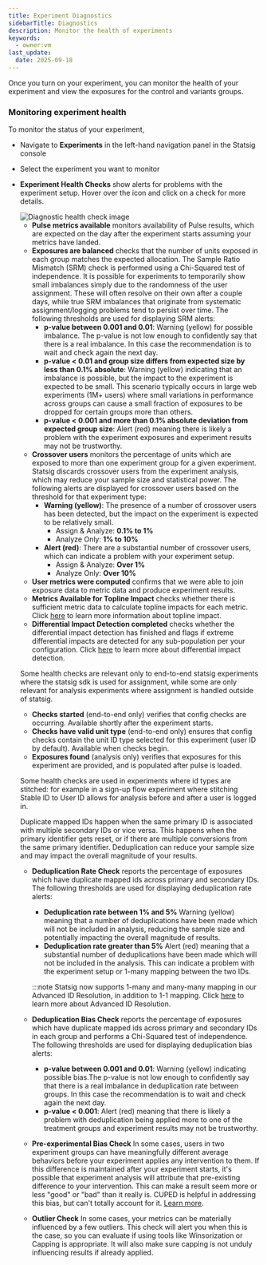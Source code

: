 ```yaml
---
title: Experiment Diagnostics
sidebarTitle: Diagnostics
description: Monitor the health of experiments
keywords:
  - owner:vm
last_update:
  date: 2025-09-18
---
```


Once you turn on your experiment, you can monitor the health of your experiment and view the exposures for the control and variants groups.

### Monitoring experiment health

To monitor the status of your experiment,

- Navigate to **Experiments** in the left-hand navigation panel in the Statsig console
- Select the experiment you want to monitor
- **Experiment Health Checks** show alerts for problems with the experiment setup. Hover over the icon and click on a check for more details.

  <Frame>
    <img src="https://github.com/statsig-io/docs/assets/5475308/8b557e40-2473-45e1-ac0c-bd61a2eb5208" alt="Diagnostic health check image" />
  </Frame>

  - **Pulse metrics available** monitors availability of Pulse results, which are expected on the day after the experiment starts assuming your metrics have landed.
  - **Exposures are balanced** checks that the number of units exposed in each group matches the expected allocation. The Sample Ratio Mismatch (SRM) check is performed using a Chi-Squared test of independence. It is possible for experiments to temporarily show small imbalances simply due to the randomness of the user assignment. These will often resolve on their own after a couple days, while true SRM imbalances that originate from systematic assignment/logging problems tend to persist over time. The following thresholds are used for displaying SRM alerts:
    - **p-value between 0.001 and 0.01**: Warning (yellow) for possible imbalance. The p-value is not low enough to confidently say that there is a real imbalance. In this case the recommendation is to wait and check again the next day.
    - **p-value < 0.01 and group size differs from expected size by less than 0.1% absolute**: Warning (yellow) indicating that an imbalance is possible, but the impact to the experiment is expected to be small. This scenario typically occurs in large web experiments (1M+ users) where small variations in performance across groups can cause a small fraction of exposures to be dropped for certain groups more than others.
    - **p-value < 0.001 and more than 0.1% absolute deviation from expected group size**: Alert (red) meaning there is likely a problem with the experiment exposures and experiment results may not be trustworthy.
  - **Crossover users** monitors the percentage of units which are exposed to more than one experiment group for a given experiment. Statsig discards crossover users from the experiment analysis, which may reduce your sample size and statistical power. The following alerts are displayed for crossover users based on the threshold for that experiment type:
    - **Warning (yellow)**: The presence of a number of crossover users has been detected, but the impact on the experiment is expected to be relatively small.
      - Assign & Analyze: **0.1% to 1%**
      - Analyze Only: **1% to 10%**
    - **Alert (red)**: There are a substantial number of crossover users, which can indicate a problem with your experiment setup.
      - Assign & Analyze: **Over 1%**
      - Analyze Only: **Over 10%**
  - **User metrics were computed** confirms that we were able to join exposure data to metric data and produce experiment results.
  - **Metrics Available for Topline Impact** checks whether there is sufficient metric data to calculate topline impacts for each metric. Click [here](/stats-engine/topline-impact) to learn more information about topline impact.
  - **Differential Impact Detection completed** checks whether the differential impact detection has finished and flags if extreme differential impacts are detected for any sub-population per your configuration. Click [here](/experiments-plus/differential-impact-detection) to learn more about differential impact detection.

  Some health checks are relevant only to end-to-end statsig experiments where the statsig sdk is used for assignment, while some are only relevant for analysis experiments where assignment is handled outside of statsig.

  - **Checks started** (end-to-end only) verifies that config checks are occurring. Available shortly after the experiment starts.
  - **Checks have valid unit type** (end-to-end only) ensures that config checks contain the unit ID type selected for this experiment (user ID by default). Available when checks begin.
  - **Exposures found** (analysis only) verifies that exposures for this experiment are provided, and is populated after pulse is loaded.

  Some health checks are used in experiments where id types are stitched: for example in a sign-up flow experiment where stitching Stable ID to User ID allows for analysis before and after a user is logged in.

  Duplicate mapped IDs happen when the same primary ID is associated with multiple secondary IDs or vice versa. This happens when the primary identifier gets reset, or if there are multiple conversions from the same primary identifier. Deduplication can reduce your sample size and may impact the overall magnitude of your results.

  - **Deduplication Rate Check** reports the percentage of exposures which have duplicate mapped ids across primary and secondary IDs. The following thresholds are used for displaying deduplication rate alerts:
    - **Deduplication rate between 1% and 5%** Warning (yellow) meaning that a number of deduplications have been made which will not be included in analysis, reducing the sample size and potentially impacting the overall magnitude of results.
    - **Deduplication rate greater than 5%** Alert (red) meaning that a substantial number of deduplications have been made which will not be included in the analysis. This can indicate a problem with the experiment setup or 1-many mapping between the two IDs.
    
    :::note
    Statsig now supports 1-many and many-many mapping in our Advanced ID Resolution, in addition to 1-1 mapping. Click [here](/statsig-warehouse-native/features/id-resolution) to learn more about Advanced ID Resolution.
  - **Deduplication Bias Check** reports the percentage of exposures which have duplicate mapped ids across primary and secondary IDs in each group and performs a Chi-Squared test of independence. The following thresholds are used for displaying deduplication bias alerts:

    - **p-value between 0.001 and 0.01**: Warning (yellow) indicating possible bias.The p-value is not low enough to confidently say that there is a real imbalance in deduplication rate between groups. In this case the recommendation is to wait and check again the next day.
    - **p-value < 0.001**: Alert (red) meaning that there is likely a problem with deduplication being applied more to one of the treatment groups and experiment results may not be trustworthy.

  - **Pre-experimental Bias Check** In some cases, users in two experiment groups can have meaningfully different average behaviors before your experiment applies any intervention to them. If this difference is maintained after your experiment starts, it's possible that experiment analysis will attribute that pre-existing difference to your intervention. This can make a result seem more or less "good" or "bad" than it really is. CUPED is helpful in addressing this bias, but can't totally account for it. [Learn more](/stats-engine/pre-experiment-bias).
  - **Outlier Check** In some cases, your metrics can be materially influenced by a few outliers. This check will alert you when this is the case, so you can evaluate if using tools like Winsorization or Capping is appropriate. It will also make sure capping is not unduly influencing results if already applied.

